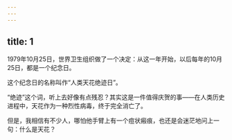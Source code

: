 ```yaml
---
---
---
```

title: 1
---



1979年10月25日，世界卫生组织做了一个决定：从这一年开始，以后每年的10月25日，都是一个纪念日。

这个纪念日的名称叫作“人类天花绝迹日”。

“绝迹”这个词，听上去好像有点残忍？其实这是一件值得庆贺的事——在人类历史进程中，天花作为一种烈性病毒，终于完全消亡了。

但是，我相信有不少人，哪怕他手臂上有一个痘状瘢痕，也还是会迷茫地问上一句：什么是天花？